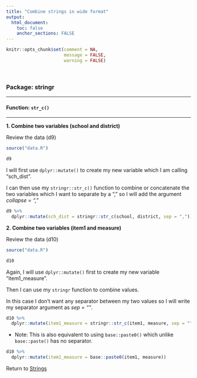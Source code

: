 ```yaml
---
title: "Combine strings in wide format"
output: 
  html_document:
    toc: false
    anchor_sections: FALSE
---
```


```r
knitr::opts_chunk$set(comment = NA,
                      message = FALSE,
                      warning = FALSE)
```

<br>

### Package: stringr

---

#### Function: `str_c()`

---

**1\. Combine two variables (school and district)**

Review the data (d9)

```r

source("data.R")

d9

```

I will first use `dplyr::mutate()` to create my new variable which I am calling "sch_dist".

I can then use my `stringr::str_c()` function to combine or concatenate the two variables which I want to separate by a "," so I will add the argument *collapse = ","*

```r

d9 %>%
  dplyr::mutate(sch_dist = stringr::str_c(school, district, sep = ","))

```

**2\. Combine two variables (item1 and measure)**

Review the data (d10)

```r

source("data.R")

d10

```

Again, I will use `dplyr::mutate()` first to create my new variable "item1_measure".

Then I can use my `stringr` function to combine values.

In this case I don't want any separator between my two values so I will write my separator argument as *sep = ""*.

```r

d10 %>%
  dplyr::mutate(item1_measure = stringr::str_c(item1, measure, sep = ""))

```

* Note: This is also equivalent to using `base::paste0()` which unlike `base::paste()` has no separator.

```r

d10 %>%
  dplyr::mutate(item1_measure = base::paste0(item1, measure))

```


Return to [Strings](https://github.com/Cghlewis/data-wrangling-functions/wiki/Strings)
